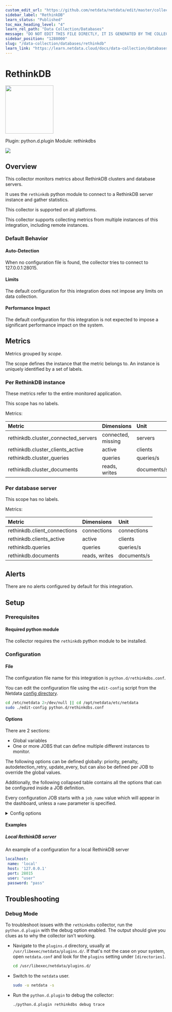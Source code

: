 ```yaml
---
custom_edit_url: "https://github.com/netdata/netdata/edit/master/collectors/python.d.plugin/rethinkdbs/metadata.yaml"
sidebar_label: "RethinkDB"
learn_status: "Published"
toc_max_heading_level: "4"
learn_rel_path: "Data Collection/Databases"
message: "DO NOT EDIT THIS FILE DIRECTLY, IT IS GENERATED BY THE COLLECTOR'S metadata.yaml FILE"
sidebar_position: "1288000"
slug: "/data-collection/databases/rethinkdb"
learn_link: "https://learn.netdata.cloud/docs/data-collection/databases/rethinkdb"
---
```



# RethinkDB


<img src="https://netdata.cloud/img/rethinkdb.png" width="150"/>


Plugin: python.d.plugin
Module: rethinkdbs

<img src="https://img.shields.io/badge/maintained%20by-Netdata-%2300ab44" />

## Overview

This collector monitors metrics about RethinkDB clusters and database servers.

It uses the `rethinkdb` python module to connect to a RethinkDB server instance and gather statistics.

This collector is supported on all platforms.

This collector supports collecting metrics from multiple instances of this integration, including remote instances.


### Default Behavior

#### Auto-Detection

When no configuration file is found, the collector tries to connect to 127.0.0.1:28015.

#### Limits

The default configuration for this integration does not impose any limits on data collection.

#### Performance Impact

The default configuration for this integration is not expected to impose a significant performance impact on the system.


## Metrics

Metrics grouped by *scope*.

The scope defines the instance that the metric belongs to. An instance is uniquely identified by a set of labels.



### Per RethinkDB instance

These metrics refer to the entire monitored application.

This scope has no labels.

Metrics:

| Metric | Dimensions | Unit |
|:------|:----------|:----|
| rethinkdb.cluster_connected_servers | connected, missing | servers |
| rethinkdb.cluster_clients_active | active | clients |
| rethinkdb.cluster_queries | queries | queries/s |
| rethinkdb.cluster_documents | reads, writes | documents/s |

### Per database server



This scope has no labels.

Metrics:

| Metric | Dimensions | Unit |
|:------|:----------|:----|
| rethinkdb.client_connections | connections | connections |
| rethinkdb.clients_active | active | clients |
| rethinkdb.queries | queries | queries/s |
| rethinkdb.documents | reads, writes | documents/s |



## Alerts

There are no alerts configured by default for this integration.


## Setup

### Prerequisites

#### Required python module

The collector requires the `rethinkdb` python module to be installed.


### Configuration

#### File

The configuration file name for this integration is `python.d/rethinkdbs.conf`.


You can edit the configuration file using the `edit-config` script from the
Netdata [config directory](/docs/configuring/configuration#the-netdata-config-directory).

```bash
cd /etc/netdata 2>/dev/null || cd /opt/netdata/etc/netdata
sudo ./edit-config python.d/rethinkdbs.conf
```
#### Options

There are 2 sections:

* Global variables
* One or more JOBS that can define multiple different instances to monitor.

The following options can be defined globally: priority, penalty, autodetection_retry, update_every, but can also be defined per JOB to override the global values.

Additionally, the following collapsed table contains all the options that can be configured inside a JOB definition.

Every configuration JOB starts with a `job_name` value which will appear in the dashboard, unless a `name` parameter is specified.


<details><summary>Config options</summary>

| Name | Description | Default | Required |
|:----|:-----------|:-------|:--------:|
| update_every | Sets the default data collection frequency. | 5 | False |
| priority | Controls the order of charts at the netdata dashboard. | 60000 | False |
| autodetection_retry | Sets the job re-check interval in seconds. | 0 | False |
| penalty | Indicates whether to apply penalty to update_every in case of failures. | yes | False |
| name | Job name. This value will overwrite the `job_name` value. JOBS with the same name are mutually exclusive. Only one of them will be allowed running at any time. This allows autodetection to try several alternatives and pick the one that works. |  | False |
| host | Hostname or ip of the RethinkDB server. | localhost | False |
| port | Port to connect to the RethinkDB server. | 28015 | False |
| user | The username to use to connect to the RethinkDB server. | admin | False |
| password | The password to use to connect to the RethinkDB server. |  | False |
| timeout | Set a connect timeout to the RethinkDB server. | 2 | False |

</details>

#### Examples

##### Local RethinkDB server

An example of a configuration for a local RethinkDB server

```yaml
localhost:
 name: 'local'
 host: '127.0.0.1'
 port: 28015
 user: "user"
 password: "pass"

```


## Troubleshooting

### Debug Mode

To troubleshoot issues with the `rethinkdbs` collector, run the `python.d.plugin` with the debug option enabled. The output
should give you clues as to why the collector isn't working.

- Navigate to the `plugins.d` directory, usually at `/usr/libexec/netdata/plugins.d/`. If that's not the case on
  your system, open `netdata.conf` and look for the `plugins` setting under `[directories]`.

  ```bash
  cd /usr/libexec/netdata/plugins.d/
  ```

- Switch to the `netdata` user.

  ```bash
  sudo -u netdata -s
  ```

- Run the `python.d.plugin` to debug the collector:

  ```bash
  ./python.d.plugin rethinkdbs debug trace
  ```


